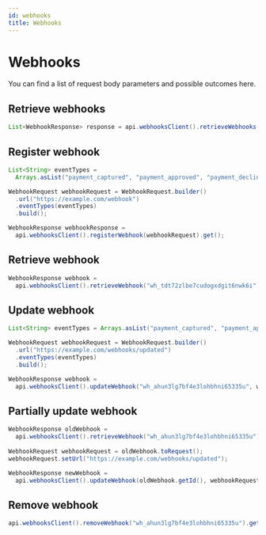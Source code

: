 ```yaml
---
id: webhooks
title: Webhooks
---
```



# Webhooks

You can find a list of request body parameters and possible outcomes <Link to="https://api-reference.checkout.com/#tag/Webhooks">here</Link>.

## Retrieve webhooks

```java
List<WebhookResponse> response = api.webhooksClient().retrieveWebhooks().get();
```

## Register webhook

```java
List<String> eventTypes =
  Arrays.asList("payment_captured", "payment_approved", "payment_declined");

WebhookRequest webhookRequest = WebhookRequest.builder()
  .url("https://example.com/webhook")
  .eventTypes(eventTypes)
  .build();

WebhookResponse webhookResponse =
  api.webhooksClient().registerWebhook(webhookRequest).get();
```

## Retrieve webhook

```java
WebhookResponse webhook =
  api.webhooksClient().retrieveWebhook("wh_tdt72zlbe7cudogxdgit6nwk6i").get();
```

## Update webhook

```java
List<String> eventTypes = Arrays.asList("payment_captured", "payment_approved", "payment_declined");

WebhookRequest webhookRequest = WebhookRequest.builder()
  .url("https://example.com/webhooks/updated")
  .eventTypes(eventTypes)
  .build();

WebhookResponse webhook =
  api.webhooksClient().updateWebhook("wh_ahun3lg7bf4e3lohbhni65335u", webhookRequest).get();
```

## Partially update webhook

```java
WebhookResponse oldWebhook =
  api.webhooksClient().retrieveWebhook("wh_ahun3lg7bf4e3lohbhni65335u").get();
    
WebhookRequest webhookRequest = oldWebhook.toRequest();
webhookRequest.setUrl("https://example.com/webhooks/updated");

WebhookResponse newWebhook =
  api.webhooksClient().updateWebhook(oldWebhook.getId(), webhookRequest).get();
```

## Remove webhook

```java
api.webhooksClient().removeWebhook("wh_ahun3lg7bf4e3lohbhni65335u").get();
```

